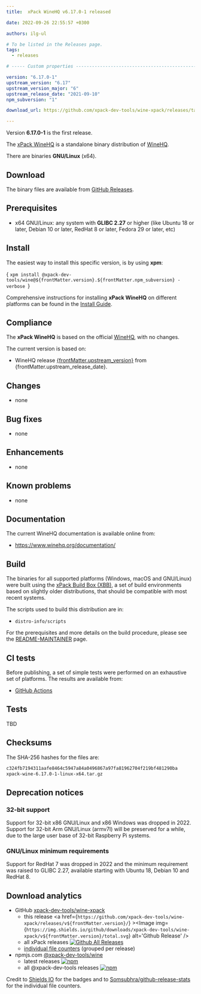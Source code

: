 ```yaml
---
title:  xPack WineHQ v6.17.0-1 released

date: 2022-09-26 22:55:57 +0300

authors: ilg-ul

# To be listed in the Releases page.
tags:
  - releases

# ----- Custom properties -----------------------------------------------------

version: "6.17.0-1"
upstream_version: "6.17"
upstream_version_major: "6"
upstream_release_date: "2021-09-10"
npm_subversion: "1"

download_url: https://github.com/xpack-dev-tools/wine-xpack/releases/tag/v6.17.0-1/

---
```


Version **6.17.0-1** is the first release.

<!-- truncate -->


The [xPack WineHQ](https://xpack-dev-tools.github.io/wine-xpack)
is a standalone binary distribution of
[WineHQ](https://www.winehq.org).

There are binaries **GNU/Linux** (x64).

## Download

The binary files are available from <a href={frontMatter.download_url}>GitHub Releases</a>.

## Prerequisites

- x64 GNU/Linux: any system with **GLIBC 2.27** or higher
  (like Ubuntu 18 or later, Debian 10 or later, RedHat 8 or later,
  Fedora 29 or later, etc)

## Install

The easiest way to install this specific version, is by using **xpm**:

<CodeBlock language="console"> {
`xpm install @xpack-dev-tools/wine@${frontMatter.version}.${frontMatter.npm_subversion} -verbose
`} </CodeBlock>

Comprehensive instructions for installing **xPack WineHQ** on different platforms
can be found in the [Install Guide](/docs/install/).

## Compliance

The **xPack WineHQ** is based on the official
[WineHQ](https://www.winehq.org), with no changes.

The current version is based on:

- WineHQ release
[{frontMatter.upstream_version}](https://dl.winehq.org/wine/source/{frontMatter.upstream_version_major}.x/) from {frontMatter.upstream_release_date}.

## Changes

- none

## Bug fixes

- none

## Enhancements

- none

## Known problems

- none

## Documentation

The current WineHQ documentation is available online from:

- https://www.winehq.org/documentation/

## Build

The binaries for all supported platforms
(Windows, macOS and GNU/Linux) were built using the
[xPack Build Box (XBB)](https://xpack.github.io/xbb/), a set
of build environments based on slightly older distributions, that should be
compatible with most recent systems.

The scripts used to build this distribution are in:

- `distro-info/scripts`

For the prerequisites and more details on the build procedure, please see the
[README-MAINTAINER](https://github.com/xpack-dev-tools/wine-xpack/blob/xpack/README-MAINTAINER.md) page.

## CI tests

Before publishing, a set of simple tests were performed on an exhaustive
set of platforms. The results are available from:

- [GitHub Actions](https://github.com/xpack-dev-tools/wine-xpack/actions/)

## Tests

TBD

## Checksums

The SHA-256 hashes for the files are:

```txt
c324fb7194311aafe8464c5947a84a0496867a97fa81962704f219bf481290ba
xpack-wine-6.17.0-1-linux-x64.tar.gz

```

## Deprecation notices

### 32-bit support

Support for 32-bit x86 GNU/Linux and x86 Windows was
dropped in 2022. Support for 32-bit Arm GNU/Linux (armv7l) will be preserved
for a while, due to the large user base of 32-bit Raspberry Pi systems.

### GNU/Linux minimum requirements

Support for RedHat 7 was dropped in 2022 and the
minimum requirement was raised to GLIBC 2.27, available starting
with Ubuntu 18, Debian 10 and RedHat 8.

## Download analytics

- GitHub [xpack-dev-tools/wine-xpack](https://github.com/xpack-dev-tools/wine-xpack/)
  - this release <a href={`https://github.com/xpack-dev-tools/wine-xpack/releases/v${frontMatter.version}/`} ><Image img={`https://img.shields.io/github/downloads/xpack-dev-tools/wine-xpack/v${frontMatter.version}/total.svg`} alt='Github Release' /></a>
  - all xPack releases [![Github All Releases](https://img.shields.io/github/downloads/xpack-dev-tools/wine-xpack/total.svg)](https://github.com/xpack-dev-tools/wine-xpack/releases/)
  - [individual file counters](https://somsubhra.github.io/github-release-stats/?username=xpack-dev-tools&repository=wine-xpack) (grouped per release)
- npmjs.com [@xpack-dev-tools/wine](https://www.npmjs.com/package/@xpack-dev-tools/wine)
  - latest releases [![npm](https://img.shields.io/npm/dw/@xpack-dev-tools/wine.svg)](https://www.npmjs.com/package/@xpack-dev-tools/wine/)
  - all @xpack-dev-tools releases [![npm](https://img.shields.io/npm/dt/@xpack-dev-tools/wine.svg)](https://www.npmjs.com/package/@xpack-dev-tools/wine/)

Credit to [Shields IO](https://shields.io) for the badges and to
[Somsubhra/github-release-stats](https://github.com/Somsubhra/github-release-stats)
for the individual file counters.
